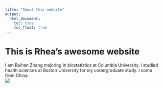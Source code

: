 ```yaml
---
title: "About this website"
output: 
  html_document:
    toc: true
    toc_float: true
---
```


# This is Rhea's awesome website

I am Ruihan Zhang majoring in biostatistics at Columbia University. I studied health sciences at Boston University for my undergraduate study. I come from China.  
![](images/WechatIMG406.jpeg)

